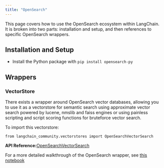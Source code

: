 ```yaml
---
title: "OpenSearch"
---
```


This page covers how to use the OpenSearch ecosystem within LangChain. It is broken into two parts: installation and setup, and then references to specific OpenSearch wrappers.

## Installation and Setup

* Install the Python package with `pip install opensearch-py`

## Wrappers

### VectorStore

There exists a wrapper around OpenSearch vector databases, allowing you to use it as a vectorstore for semantic search using approximate vector search powered by lucene, nmslib and faiss engines or using painless scripting and script scoring functions for bruteforce vector search.

To import this vectorstore:

```
from langchain_community.vectorstores import OpenSearchVectorSearch
```

**API Reference:**[OpenSearchVectorSearch](https://python.langchain.com/api_reference/community/vectorstores/langchain_community.vectorstores.opensearch_vector_search.OpenSearchVectorSearch.html)

For a more detailed walkthrough of the OpenSearch wrapper, see [this notebook](/src/oss/integrations/vectorstores/opensearch)
